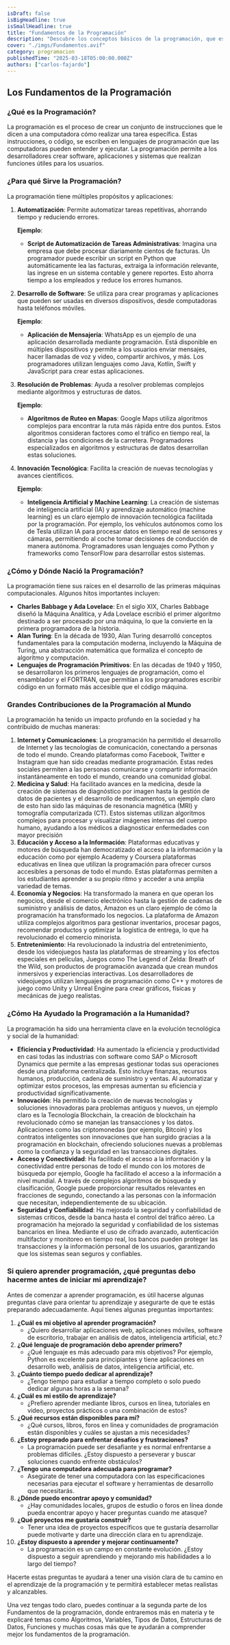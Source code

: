 ```yaml
---
isDraft: false
isBigHeadline: true
isSmallHeadline: true
title: "Fundamentos de la Programación"
description: "Descubre los conceptos básicos de la programación, que es y cómo forman la base para el desarrollo de software."
cover: "./imgs/Fundamentos.avif"
category: programacion
publishedTime: "2025-03-18T05:00:00.000Z"
authors: ["carlos-fajardo"]
---
```


  
## Los Fundamentos de la Programación

### ¿Qué es la Programación?

La programación es el proceso de crear un conjunto de instrucciones que le dicen a una computadora cómo realizar una tarea específica. Estas instrucciones, o código, se escriben en lenguajes de programación que las computadoras pueden entender y ejecutar. La programación permite a los desarrolladores crear software, aplicaciones y sistemas que realizan funciones útiles para los usuarios.

### ¿Para qué Sirve la Programación?

La programación tiene múltiples propósitos y aplicaciones:

1. **Automatización**: Permite automatizar tareas repetitivas, ahorrando tiempo y reduciendo errores.

   **Ejemplo**:

   - **Script de Automatización de Tareas Administrativas**: Imagina una empresa que debe procesar diariamente cientos de facturas. Un programador puede escribir un script en Python que automáticamente lea las facturas, extraiga la información relevante, las ingrese en un sistema contable y genere reportes. Esto ahorra tiempo a los empleados y reduce los errores humanos.

2. **Desarrollo de Software**: Se utiliza para crear programas y aplicaciones que pueden ser usadas en diversos dispositivos, desde computadoras hasta teléfonos móviles.

   **Ejemplo**:

   - **Aplicación de Mensajería**: WhatsApp es un ejemplo de una aplicación desarrollada mediante programación. Está disponible en múltiples dispositivos y permite a los usuarios enviar mensajes, hacer llamadas de voz y video, compartir archivos, y más. Los programadores utilizan lenguajes como Java, Kotlin, Swift y JavaScript para crear estas aplicaciones.

3. **Resolución de Problemas**: Ayuda a resolver problemas complejos mediante algoritmos y estructuras de datos.

   **Ejemplo**:

   - **Algoritmos de Ruteo en Mapas**: Google Maps utiliza algoritmos complejos para encontrar la ruta más rápida entre dos puntos. Estos algoritmos consideran factores como el tráfico en tiempo real, la distancia y las condiciones de la carretera. Programadores especializados en algoritmos y estructuras de datos desarrollan estas soluciones.

4. **Innovación Tecnológica**: Facilita la creación de nuevas tecnologías y avances científicos.

   **Ejemplo**:

   - **Inteligencia Artificial y Machine Learning**: La creación de sistemas de inteligencia artificial (IA) y aprendizaje automático (machine learning) es un claro ejemplo de innovación tecnológica facilitada por la programación. Por ejemplo, los vehículos autónomos como los de Tesla utilizan IA para procesar datos en tiempo real de sensores y cámaras, permitiendo al coche tomar decisiones de conducción de manera autónoma. Programadores usan lenguajes como Python y frameworks como TensorFlow para desarrollar estos sistemas.

### ¿Cómo y Dónde Nació la Programación?

La programación tiene sus raíces en el desarrollo de las primeras máquinas computacionales. Algunos hitos importantes incluyen:

- **Charles Babbage y Ada Lovelace**: En el siglo XIX, Charles Babbage diseñó la Máquina Analítica, y Ada Lovelace escribió el primer algoritmo destinado a ser procesado por una máquina, lo que la convierte en la primera programadora de la historia.
- **Alan Turing**: En la década de 1930, Alan Turing desarrolló conceptos fundamentales para la computación moderna, incluyendo la Máquina de Turing, una abstracción matemática que formaliza el concepto de algoritmo y computación.
- **Lenguajes de Programación Primitivos**: En las décadas de 1940 y 1950, se desarrollaron los primeros lenguajes de programación, como el ensamblador y el FORTRAN, que permitían a los programadores escribir código en un formato más accesible que el código máquina.

### Grandes Contribuciones de la Programación al Mundo

La programación ha tenido un impacto profundo en la sociedad y ha contribuido de muchas maneras:

1. **Internet y Comunicaciones**: La programación ha permitido el desarrollo de Internet y las tecnologías de comunicación, conectando a personas de todo el mundo. Creando plataformas como Facebook, Twitter e Instagram que han sido creadas mediante programación. Estas redes sociales permiten a las personas comunicarse y compartir información instantáneamente en todo el mundo, creando una comunidad global.
2. **Medicina y Salud**: Ha facilitado avances en la medicina, desde la creación de sistemas de diagnóstico por imagen hasta la gestión de datos de pacientes y el desarrollo de medicamentos, un ejemplo claro de esto han sido las máquinas de resonancia magnética (MRI) y tomografía computarizada (CT). Estos sistemas utilizan algoritmos complejos para procesar y visualizar imágenes internas del cuerpo humano, ayudando a los médicos a diagnosticar enfermedades con mayor precisión
3. **Educación y Acceso a la Información**: Plataformas educativas y motores de búsqueda han democratizado el acceso a la información y la educación como por ejemplo Academy y Coursera plataformas educativas en línea que utilizan la programación para ofrecer cursos accesibles a personas de todo el mundo. Estas plataformas permiten a los estudiantes aprender a su propio ritmo y acceder a una amplia variedad de temas.
4. **Economía y Negocios**: Ha transformado la manera en que operan los negocios, desde el comercio electrónico hasta la gestión de cadenas de suministro y análisis de datos, Amazon es un claro ejemplo de cómo la programación ha transformado los negocios. La plataforma de Amazon utiliza complejos algoritmos para gestionar inventarios, procesar pagos, recomendar productos y optimizar la logística de entrega, lo que ha revolucionado el comercio minorista.
5. **Entretenimiento**: Ha revolucionado la industria del entretenimiento, desde los videojuegos hasta las plataformas de streaming y los efectos especiales en películas, Juegos como The Legend of Zelda: Breath of the Wild, son productos de programación avanzada que crean mundos inmersivos y experiencias interactivas. Los desarrolladores de videojuegos utilizan lenguajes de programación como C++ y motores de juego como Unity y Unreal Engine para crear gráficos, físicas y mecánicas de juego realistas.

### ¿Cómo Ha Ayudado la Programación a la Humanidad?

La programación ha sido una herramienta clave en la evolución tecnológica y social de la humanidad:

- **Eficiencia y Productividad**: Ha aumentado la eficiencia y productividad en casi todas las industrias con software como SAP o Microsoft Dynamics que permite a las empresas gestionar todas sus operaciones desde una plataforma centralizada. Esto incluye finanzas, recursos humanos, producción, cadena de suministro y ventas. Al automatizar y optimizar estos procesos, las empresas aumentan su eficiencia y productividad significativamente.
- **Innovación**: Ha permitido la creación de nuevas tecnologías y soluciones innovadoras para problemas antiguos y nuevos, un ejemplo claro es la Tecnología Blockchain, la creación de blockchain ha revolucionado cómo se manejan las transacciones y los datos. Aplicaciones como las criptomonedas (por ejemplo, Bitcoin) y los contratos inteligentes son innovaciones que han surgido gracias a la programación en blockchain, ofreciendo soluciones nuevas a problemas como la confianza y la seguridad en las transacciones digitales.
- **Acceso y Conectividad**: Ha facilitado el acceso a la información y la conectividad entre personas de todo el mundo con los motores de búsqueda por ejemplo, Google ha facilitado el acceso a la información a nivel mundial. A través de complejos algoritmos de búsqueda y clasificación, Google puede proporcionar resultados relevantes en fracciones de segundo, conectando a las personas con la información que necesitan, independientemente de su ubicación.
- **Seguridad y Confiabilidad**: Ha mejorado la seguridad y confiabilidad de sistemas críticos, desde la banca hasta el control del tráfico aéreo. La programación ha mejorado la seguridad y confiabilidad de los sistemas bancarios en línea. Mediante el uso de cifrado avanzado, autenticación multifactor y monitoreo en tiempo real, los bancos pueden proteger las transacciones y la información personal de los usuarios, garantizando que los sistemas sean seguros y confiables.

### Si quiero aprender programación, ¿qué preguntas debo hacerme antes de iniciar mi aprendizaje?

Antes de comenzar a aprender programación, es útil hacerse algunas preguntas clave para orientar tu aprendizaje y asegurarte de que te estás preparando adecuadamente. Aquí tienes algunas preguntas importantes:

1. **¿Cuál es mi objetivo al aprender programación?**
   - ¿Quiero desarrollar aplicaciones web, aplicaciones móviles, software de escritorio, trabajar en análisis de datos, inteligencia artificial, etc.?
2. **¿Qué lenguaje de programación debo aprender primero?**
   - ¿Qué lenguaje es más adecuado para mis objetivos? Por ejemplo, Python es excelente para principiantes y tiene aplicaciones en desarrollo web, análisis de datos, inteligencia artificial, etc.
3. **¿Cuánto tiempo puedo dedicar al aprendizaje?**
   - ¿Tengo tiempo para estudiar a tiempo completo o solo puedo dedicar algunas horas a la semana?
4. **¿Cuál es mi estilo de aprendizaje?**
   - ¿Prefiero aprender mediante libros, cursos en línea, tutoriales en video, proyectos prácticos o una combinación de estos?
5. **¿Qué recursos están disponibles para mí?**
   - ¿Qué cursos, libros, foros en línea y comunidades de programación están disponibles y cuáles se ajustan a mis necesidades?
6. **¿Estoy preparado para enfrentar desafíos y frustraciones?**
   - La programación puede ser desafiante y es normal enfrentarse a problemas difíciles. ¿Estoy dispuesto a perseverar y buscar soluciones cuando enfrente obstáculos?
7. **¿Tengo una computadora adecuada para programar?**
   - Asegúrate de tener una computadora con las especificaciones necesarias para ejecutar el software y herramientas de desarrollo que necesitarás.
8. **¿Dónde puedo encontrar apoyo y comunidad?**
   - ¿Hay comunidades locales, grupos de estudio o foros en línea donde pueda encontrar apoyo y hacer preguntas cuando me atasque?
9. **¿Qué proyectos me gustaría construir?**
   - Tener una idea de proyectos específicos que te gustaría desarrollar puede motivarte y darte una dirección clara en tu aprendizaje.
10. **¿Estoy dispuesto a aprender y mejorar continuamente?**
    - La programación es un campo en constante evolución. ¿Estoy dispuesto a seguir aprendiendo y mejorando mis habilidades a lo largo del tiempo?

Hacerte estas preguntas te ayudará a tener una visión clara de tu camino en el aprendizaje de la programación y te permitirá establecer metas realistas y alcanzables.

Una vez tengas todo claro, puedes continuar a la segunda parte de los Fundamentos de la programación, donde entraremos más en materia y te explicaré temas como Algoritmos, Variables, Tipos de Datos, Estructuras de Datos, Funciones y muchas cosas más que te ayudarán a comprender mejor los fundamentos de la programación.
